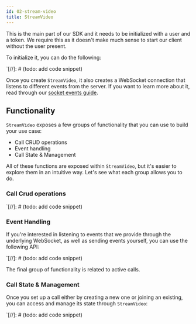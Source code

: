 ```yaml
---
id: 02-stream-video
title: StreamVideo
---
```

This is the main part of our SDK and it needs to be initialized with a user and a token. We require this as it doesn't make much sense to start our client without the user present.

To initialize it, you can do the following:

`[//]: # (todo: add code snippet)

Once you create `StreamVideo`, it also creates a WebSocket connection that listens to different events from the server. If you want to learn more about it, read through our [socket events guide](../04-guides/03-socket-events.mdx).

## Functionality

`StreamVideo` exposes a few groups of functionality that you can use to build your use case:

* Call CRUD operations
* Event handling
* Call State & Management

All of these functions are exposed within `StreamVideo`, but it's easier to explore them in an intuitive way. Let's see what each group allows you to do.

### Call Crud operations

`[//]: # (todo: add code snippet)

### Event Handling

If you're interested in listening to events that we provide through the underlying WebSocket, as well as sending events yourself, you can use the following API:

`[//]: # (todo: add code snippet)


The final group of functionality is related to active calls.

### Call State & Management

Once you set up a call either by creating a new one or joining an existing, you can access and manage its state through `StreamVideo`:

`[//]: # (todo: add code snippet)
